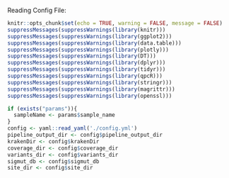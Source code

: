 
Reading Config File: 

```r
knitr::opts_chunk$set(echo = TRUE, warning = FALSE, message = FALSE)
suppressMessages(suppressWarnings(library(knitr)))
suppressMessages(suppressWarnings(library(ggplot2)))
suppressMessages(suppressWarnings(library(data.table)))
suppressMessages(suppressWarnings(library(plotly)))
suppressMessages(suppressWarnings(library(DT)))
suppressMessages(suppressWarnings(library(dplyr)))
suppressMessages(suppressWarnings(library(tidyr)))
suppressMessages(suppressWarnings(library(qpcR)))
suppressMessages(suppressWarnings(library(stringr)))
suppressMessages(suppressWarnings(library(magrittr)))
suppressMessages(suppressWarnings(library(openssl)))

if (exists("params")){
  sampleName <- params$sample_name
}
config <- yaml::read_yaml('./config.yml')
pipeline_output_dir <- config$pipeline_output_dir
krakenDir <- config$krakenDir
coverage_dir <- config$coverage_dir
variants_dir <- config$variants_dir
sigmut_db <- config$sigmut_db
site_dir <- config$site_dir

```
